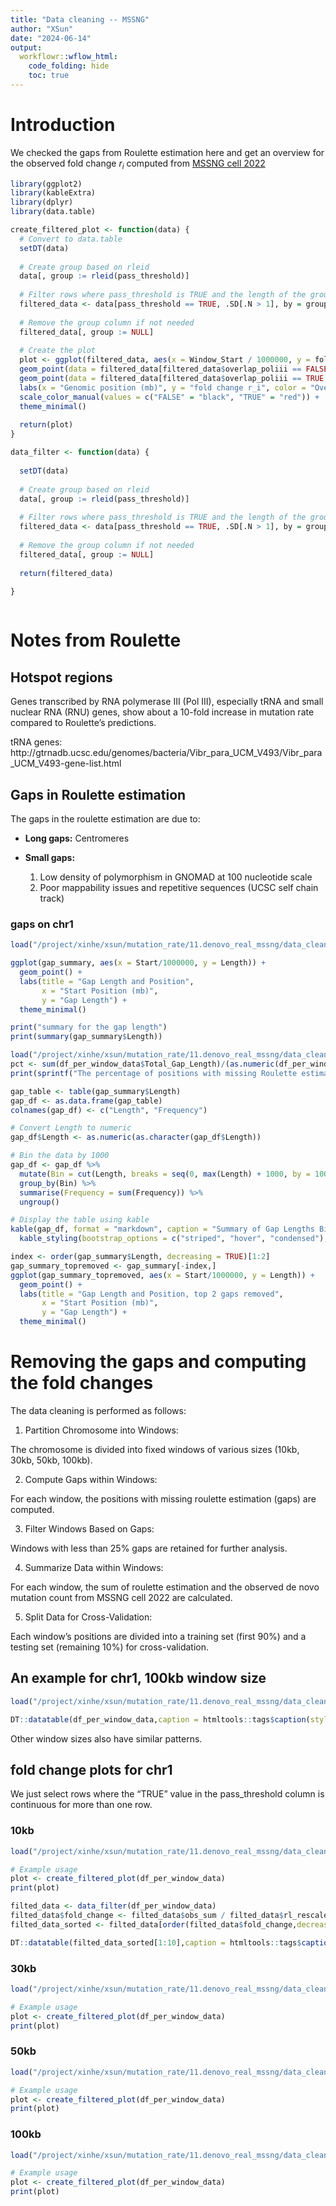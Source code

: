 ```yaml
---
title: "Data cleaning -- MSSNG"
author: "XSun"
date: "2024-06-14"
output:
  workflowr::wflow_html:
    code_folding: hide
    toc: true
---
```


# Introduction

We checked the gaps from Roulette estimation here and get an overview for the observed fold change $r_i$ computed from [MSSNG cell 2022](https://xsun1229.github.io/mutation_rate/denovo_data_overview.html#MSSNG_from_Cell_2022)

```r
library(ggplot2)
library(kableExtra)
library(dplyr)
library(data.table)

create_filtered_plot <- function(data) {
  # Convert to data.table
  setDT(data)
  
  # Create group based on rleid
  data[, group := rleid(pass_threshold)]
  
  # Filter rows where pass_threshold is TRUE and the length of the group is greater than 1
  filtered_data <- data[pass_threshold == TRUE, .SD[.N > 1], by = group]
  
  # Remove the group column if not needed
  filtered_data[, group := NULL]
  
  # Create the plot
  plot <- ggplot(filtered_data, aes(x = Window_Start / 1000000, y = foldchange)) +
  geom_point(data = filtered_data[filtered_data$overlap_poliii == FALSE, ], aes(color = "FALSE")) +
  geom_point(data = filtered_data[filtered_data$overlap_poliii == TRUE, ], aes(color = "TRUE")) +
  labs(x = "Genomic position (mb)", y = "fold change r_i", color = "Overlap with polIII genes") +
  scale_color_manual(values = c("FALSE" = "black", "TRUE" = "red")) +
  theme_minimal()
  
  return(plot)
}

data_filter <- function(data) {
  
  setDT(data)
  
  # Create group based on rleid
  data[, group := rleid(pass_threshold)]
  
  # Filter rows where pass_threshold is TRUE and the length of the group is greater than 1
  filtered_data <- data[pass_threshold == TRUE, .SD[.N > 1], by = group]
  
  # Remove the group column if not needed
  filtered_data[, group := NULL]
  
  return(filtered_data)
  
}



```

# Notes from Roulette 

## Hotspot regions

Genes transcribed by RNA polymerase III (Pol III), especially tRNA and small nuclear RNA (RNU) genes, show about a 10-fold increase in mutation rate compared to Roulette's predictions. 

tRNA genes: http://gtrnadb.ucsc.edu/genomes/bacteria/Vibr_para_UCM_V493/Vibr_para_UCM_V493-gene-list.html

## Gaps in Roulette estimation

The gaps in the roulette estimation are due to:

- **Long gaps:** Centromeres

- **Small gaps:**
  1. Low density of polymorphism in GNOMAD at 100 nucleotide scale
  2. Poor mappability issues and repetitive sequences (UCSC self chain track)

### gaps on chr1 

```r
load("/project/xinhe/xsun/mutation_rate/11.denovo_real_mssng/data_cleaning/gap_summary_chr1.rdata")

ggplot(gap_summary, aes(x = Start/1000000, y = Length)) +
  geom_point() +
  labs(title = "Gap Length and Position",
       x = "Start Position (mb)",
       y = "Gap Length") +
  theme_minimal()

print("summary for the gap length")
print(summary(gap_summary$Length))

load("/project/xinhe/xsun/mutation_rate/11.denovo_real_mssng/data_cleaning/mssng_trost_per_window_chr1_100kb_frac4.rdata")
pct <- sum(df_per_window_data$Total_Gap_Length)/(as.numeric(df_per_window_data$Window_End[nrow(df_per_window_data)] - as.numeric(df_per_window_data$Window_Start[1])))
print(sprintf("The percentage of positions with missing Roulette estimations is %.5f%%", pct*10))

gap_table <- table(gap_summary$Length)
gap_df <- as.data.frame(gap_table)
colnames(gap_df) <- c("Length", "Frequency")

# Convert Length to numeric
gap_df$Length <- as.numeric(as.character(gap_df$Length))

# Bin the data by 1000
gap_df <- gap_df %>%
  mutate(Bin = cut(Length, breaks = seq(0, max(Length) + 1000, by = 1000), right = FALSE)) %>%
  group_by(Bin) %>%
  summarise(Frequency = sum(Frequency)) %>%
  ungroup()

# Display the table using kable
kable(gap_df, format = "markdown", caption = "Summary of Gap Lengths Binned by 1000") %>%
  kable_styling(bootstrap_options = c("striped", "hover", "condensed"), full_width = F)

index <- order(gap_summary$Length, decreasing = TRUE)[1:2]
gap_summary_topremoved <- gap_summary[-index,]
ggplot(gap_summary_topremoved, aes(x = Start/1000000, y = Length)) +
  geom_point() +
  labs(title = "Gap Length and Position, top 2 gaps removed",
       x = "Start Position (mb)",
       y = "Gap Length") +
  theme_minimal()
```


# Removing the gaps and computing the fold changes 

The data cleaning is performed as follows:

1. Partition Chromosome into Windows:

The chromosome is divided into fixed windows of various sizes (10kb, 30kb, 50kb, 100kb).

2. Compute Gaps within Windows:

For each window, the positions with missing roulette estimation (gaps) are computed.

3. Filter Windows Based on Gaps:

Windows with less than 25% gaps are retained for further analysis.

4. Summarize Data within Windows:

For each window, the sum of roulette estimation and the observed de novo mutation count from MSSNG cell 2022 are calculated.

5. Split Data for Cross-Validation:

Each window's positions are divided into a training set (first 90%) and a testing set (remaining 10%) for cross-validation.

## An example for chr1, 100kb window size

```r

load("/project/xinhe/xsun/mutation_rate/11.denovo_real_mssng/data_cleaning/mssng_trost_per_window_chr1_100kb_frac4.rdata")

DT::datatable(df_per_window_data,caption = htmltools::tags$caption(style = 'caption-side: left; text-align: left; color:black; font-size:150%;',''),options = list(pageLength = 10))

```

Other window sizes also have similar patterns. 

## fold change plots for chr1

We just select rows where the "TRUE" value in the pass_threshold column is continuous for more than one row.

### 10kb

```r

load("/project/xinhe/xsun/mutation_rate/11.denovo_real_mssng/data_cleaning/mssng_trost_per_window_chr1_10kb_frac4.rdata")

# Example usage
plot <- create_filtered_plot(df_per_window_data)
print(plot)

filted_data <- data_filter(df_per_window_data)
filted_data$fold_change <- filted_data$obs_sum / filted_data$rl_rescaled_sum
filted_data_sorted <- filted_data[order(filted_data$fold_change,decreasing = T),]

DT::datatable(filted_data_sorted[1:10],caption = htmltools::tags$caption(style = 'caption-side: left; text-align: left; color:black; font-size:150%;','the windows with largest fold change(filtered)'),options = list(pageLength = 5))

```


### 30kb

```r

load("/project/xinhe/xsun/mutation_rate/11.denovo_real_mssng/data_cleaning/mssng_trost_per_window_chr1_30kb_frac4.rdata")

# Example usage
plot <- create_filtered_plot(df_per_window_data)
print(plot)
```


### 50kb

```r

load("/project/xinhe/xsun/mutation_rate/11.denovo_real_mssng/data_cleaning/mssng_trost_per_window_chr1_50kb_frac4.rdata")

# Example usage
plot <- create_filtered_plot(df_per_window_data)
print(plot)
```


### 100kb

```r

load("/project/xinhe/xsun/mutation_rate/11.denovo_real_mssng/data_cleaning/mssng_trost_per_window_chr1_100kb_frac4.rdata")

# Example usage
plot <- create_filtered_plot(df_per_window_data)
print(plot)
```


